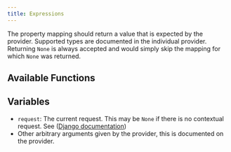 ```yaml
---
title: Expressions
---
```


The property mapping should return a value that is expected by the provider. Supported types are documented in the individual provider. Returning `None` is always accepted and would simply skip the mapping for which `None` was returned.

## Available Functions


<Functions />

## Variables


<Objects />


<User />

- `request`: The current request. This may be `None` if there is no contextual request. See ([Django documentation](https://docs.djangoproject.com/en/3.0/ref/request-response/#httprequest-objects))
- Other arbitrary arguments given by the provider, this is documented on the provider.
